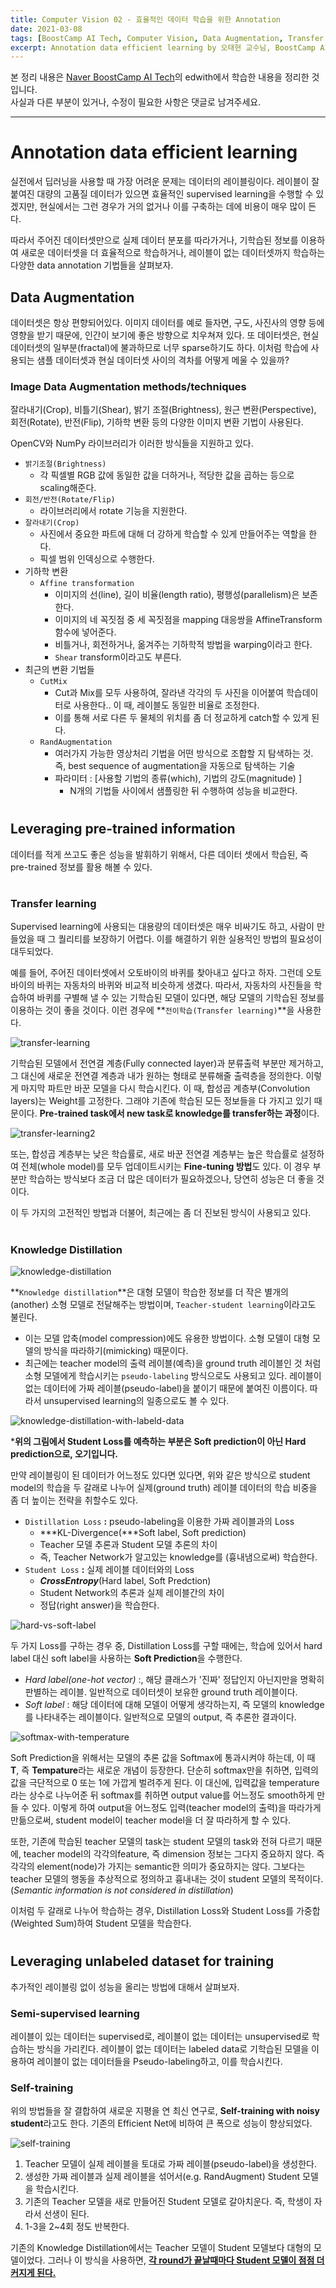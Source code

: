 ```yaml
---
title: Computer Vision 02 - 효율적인 데이터 학습을 위한 Annotation
date: 2021-03-08
tags: [BoostCamp AI Tech, Computer Vision, Data Augmentation, Transfer Learning, Knowledge Distillation, Semi-supervised Learning, Self-training]
excerpt: Annotation data efficient learning by 오태현 교수님, BoostCamp AI Tech 7주차
---
```

본 정리 내용은 [Naver BoostCamp AI Tech](https://boostcamp.connect.or.kr/)의 edwith에서 학습한 내용을 정리한 것입니다.  
사실과 다른 부분이 있거나, 수정이 필요한 사항은 댓글로 남겨주세요.

---

# Annotation data efficient learning

실전에서 딥러닝을 사용할 때 가장 어려운 문제는 데이터의 레이블링이다. 레이블이 잘 붙여진 대량의 고품질 데이터가 있으면 효율적인 supervised learning을 수행할 수 있겠지만, 현실에서는 그런 경우가 거의 없거나 이를 구축하는 데에 비용이 매우 많이 든다.

따라서 주어진 데이터셋만으로 실제 데이터 분포를 따라가거나, 기학습된 정보를 이용하여 새로운 데이터셋을 더 효율적으로 학습하거나, 레이블이 없는 데이터셋까지 학습하는 다양한 data annotation 기법들을 살펴보자.

## Data Augmentation

데이터셋은 항상 편향되어있다. 이미지 데이터를 예로 들자면, 구도, 사진사의 영향 등에 영향을 받기 때문에, 인간이 보기에 좋은 방향으로 치우쳐져 있다. 또 데이터셋은, 현실 데이터셋의 일부분(fractal)에 불과하므로 너무 sparse하기도 하다. 이처럼 학습에 사용되는 샘플 데이터셋과 현실 데이터셋 사이의 격차를 어떻게 메울 수 있을까?

### Image Data Augmentation methods/techniques

잘라내기(Crop), 비틀기(Shear), 밝기 조절(Brightness),  원근 변환(Perspective), 회전(Rotate), 반전(Flip), 기하학 변환 등의 다양한 이미지 변환 기법이 사용된다.

OpenCV와 NumPy 라이브러리가 이러한 방식들을 지원하고 있다.

- `밝기조절(Brightness)`
    - 각 픽셀별 RGB 값에 동일한 값을 더하거나, 적당한 값을 곱하는 등으로 scaling해준다.
- `회전/반전(Rotate/Flip)`
    - 라이브러리에서 rotate 기능을 지원한다.
- `잘라내기(Crop)`
    - 사진에서 중요한 파트에 대해 더 강하게 학습할 수 있게 만들어주는 역할을 한다.
    - 픽셀 범위 인덱싱으로 수행한다.
- 기하학 변환
    - `Affine transformation`
        - 이미지의 선(line), 길이 비율(length ratio), 평행성(parallelism)은 보존한다.
        - 이미지의 네 꼭짓점 중 세 꼭짓점을 mapping 대응쌍을 AffineTransform 함수에 넣어준다.
        - 비틀거나, 회전하거나, 옮겨주는 기하학적 방법을 warping이라고 한다.
        - `Shear` transform이라고도 부른다.
- 최근의 변환 기법들
    - `CutMix`
        - Cut과 Mix를 모두 사용하여, 잘라낸 각각의 두 사진을 이어붙여 학습데이터로 사용한다.. 이 때, 레이블도 동일한 비율로 조정한다.
        - 이를 통해 서로 다른 두 물체의 위치를 좀 더 정교하게 catch할 수 있게 된다.
    - `RandAugmentation`
        - 여러가지 가능한 영상처리 기법을 어떤 방식으로 조합할 지 탐색하는 것. 즉, best sequence of augmentation을 자동으로 탐색하는 기술
        - 파라미터 : [사용할 기법의 종류(which), 기법의 강도(magnitude) ]
            - N개의 기법들 사이에서 샘플링한 뒤 수행하여 성능을 비교한다.

#

## Leveraging pre-trained information

데이터를 적게 쓰고도 좋은 성능을 발휘하기 위해서, 다른 데이터 셋에서 학습된, 즉 pre-trained 정보를 활용 해볼 수 있다.

#

### Transfer learning

Supervised learning에 사용되는 대용량의 데이터셋은 매우 비싸기도 하고, 사람이 만들었을 때 그 퀄리티를 보장하기 어렵다. 이를 해결하기 위한 실용적인 방법의 필요성이 대두되었다.

예를 들어, 주어진 데이터셋에서 오토바이의 바퀴를 찾아내고 싶다고 하자. 그런데 오토바이의 바퀴는 자동차의 바퀴와 비교적 비슷하게 생겼다. 따라서, 자동차의 사진들을 학습하여 바퀴를 구별해 낼 수 있는 기학습된 모델이 있다면,  해당 모델의 기학습된 정보를 이용하는 것이 좋을 것이다. 이런 경우에 **`전이학습(Transfer learning)`**을 사용한다.

![transfer-learning](./img/cv/transfer-learning.png)

기학습된 모델에서 전연결 계층(Fully connected layer)과 분류출력 부분만 제거하고, 그 대신에 새로운 전연결 계층과 내가 원하는 형태로 분류해줄 출력층을 정의한다. 이렇게 마지막 파트만 바꾼 모델을 다시 학습시킨다. 이 때, 합성곱 계층부(Convolution layers)는 Weight를 고정한다. 그래야 기존에 학습된 모든 정보들을 다 가지고 있기 때문이다. **Pre-trained task에서 new task로 knowledge를 transfer하는 과정**이다.

![transfer-learning2](./img/cv/transfer-learning2.png)

또는, 합성곱 계층부는 낮은 학습률로, 새로 바꾼 전연결 계층부는 높은 학습률로 설정하여 전체(whole model)를 모두 업데이트시키는 **Fine-tuning 방법**도 있다. 이 경우 부분만 학습하는 방식보다 조금 더 많은 데이터가 필요하겠으나, 당연히 성능은 더 좋을 것이다.

이 두 가지의 고전적인 방법과 더불어, 최근에는 좀 더 진보된 방식이 사용되고 있다.

#

### Knowledge Distillation

![knowledge-distillation](./img/cv/knowledge-distillation.png)

**`Knowledge distillation`**은 대형 모델이 학습한 정보를 더 작은 별개의(another) 소형 모델로 전달해주는 방법이며, `Teacher-student learning`이라고도 불린다.

- 이는 모델 압축(model compression)에도 유용한 방법이다. 소형 모델이 대형 모델의 방식을 따라하기(mimicking) 때문이다.
- 최근에는 teacher model의 출력 레이블(예측)을 ground truth 레이블인 것 처럼 소형 모델에게 학습시키는 `pseudo-labeling` 방식으로도 사용되고 있다. 레이블이 없는 데이터에 가짜 레이블(pseudo-label)을 붙이기 때문에 붙여진 이름이다. 따라서 unsupervised learning의 일종으로도 볼 수 있다.

![knowledge-distillation-with-labeld-data](./img/cv/knowledge-distillation-with-labeld-data.png)

***위의 그림에서 Student Loss를 예측하는 부분은 Soft prediction이 아닌 Hard prediction으로, 오기입니다.**

만약 레이블링이 된 데이터가 어느정도 있다면 있다면, 위와 같은 방식으로 student model의 학습을 두 갈래로 나누어 실제(ground truth) 레이블 데이터의 학습 비중을 좀 더 높이는 전략을 취할수도 있다.

- `Distillation Loss` **:** pseudo-labeling을 이용한 가짜 레이블과의 Loss
    - ***KL-Divergence(***Soft label, Soft prediction)
    - Teacher 모델 추론과 Student 모델 추론의 차이
    - 즉, Teacher Network가 알고있는 knowledge를 (흉내냄으로써) 학습한다.
- `Student Loss` **:** 실제 레이블 데이터와의 Loss
    - ***CrossEntropy***(Hard label, Soft Predction)
    - Student Network의 추론과 실제 레이블간의 차이
    - 정답(right answer)을 학습한다.

![hard-vs-soft-label](./img/cv/hard-vs-soft-label.png)

두 가지 Loss를 구하는 경우 중, Distillation Loss를 구할 때에는, 학습에 있어서 hard label 대신 soft label을 사용하는 **Soft Prediction**을 수행한다.

- *Hard label(one-hot vector)* :, 해당 클래스가 '진짜' 정답인지 아닌지만을 명확히 판별하는 레이블. 일반적으로 데이터셋이 보유한 ground truth 레이블이다.
- *Soft label* : 해당 데이터에 대해 모델이 어떻게 생각하는지, 즉 모델의 knowledge를 나타내주는 레이블이다. 일반적으로 모델의 output, 즉 추론한 결과이다.

![softmax-with-temperature](./img/cv/softmax-with-temperature.png)

Soft Prediction을 위해서는 모델의 추론 값을 Softmax에 통과시켜야 하는데, 이 때 **T**, 즉 **Tempature**라는 새로운 개념이 등장한다. 단순히 softmax만을 취하면, 입력의 값을 극단적으로 0 또는 1에 가깝게 벌려주게 된다. 이 대신에, 입력값을 temperature라는 상수로 나누어준 뒤 softmax를 취하면 output value를 어느정도 smooth하게 만들 수 있다. 이렇게 하여 output을 어느정도 입력(teacher model의 출력)을 따라가게 만듦으로써, student model이 teacher model을 더 잘 따라하게 할 수 있다.

또한, 기존에 학습된 teacher 모델의 task는 student 모델의 task와 전혀 다르기 때문에, teacher model의 각각의feature, 즉 dimension 정보는 그다지 중요하지 않다. 즉 각각의 element(node)가 가지는 semantic한 의미가 중요하지는 않다. 그보다는 teacher 모델의 행동을 추상적으로 정의하고 흉내내는 것이 student 모델의 목적이다. (*Semantic information is not considered in distillation*)

이처럼 두 갈래로 나누어 학습하는 경우, Distillation Loss와 Student Loss를 가중합(Weighted Sum)하여 Student 모델을 학습한다.

#

## Leveraging unlabeled dataset for training

추가적인 레이블링 없이 성능을 올리는 방법에 대해서 살펴보자.

### Semi-supervised learning

레이블이 있는 데이터는 supervised로, 레이블이 없는 데이터는 unsupervised로 학습하는 방식을 가리킨다. 레이블이 없는 데이터는 labeled data로 기학습된 모델을 이용하여 레이블이 없는 데이터들을 Pseudo-labeling하고, 이를 학습시킨다.

### Self-training

위의 방법들을 잘 결합하여 새로운 지평을 연 최신 연구로, **Self-training with noisy student**라고도 한다. 기존의 Efficient Net에 비하여 큰 폭으로 성능이 향상되었다.

![self-training](./img/cv/self-training.png)

1. Teacher 모델이 실제 레이블을 토대로 가짜 레이블(pseudo-label)을 생성한다.
2. 생성한 가짜 레이블과 실제 레이블을 섞어서(e.g. RandAugment) Student 모델을 학습시킨다.
3. 기존의 Teacher 모델을 새로 만들어진 Student 모델로 갈아치운다. 즉, 학생이 자라서 선생이 된다.
4. 1-3을 2~4회 정도 반복한다.

기존의 Knowledge Distillation에서는 Teacher 모델이 Student 모델보다 대형의 모델이었다. 그러나 이 방식을 사용하면, **<U>각 round가 끝날때마다 Student 모델이 점점 더 커지게 된다.</U>**